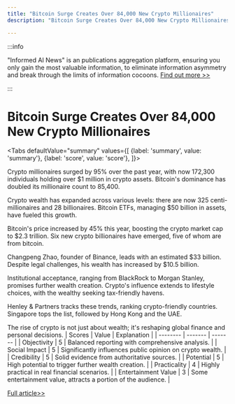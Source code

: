 ```yaml
---
title: "Bitcoin Surge Creates Over 84,000 New Crypto Millionaires"
description: "Bitcoin Surge Creates Over 84,000 New Crypto Millionaires"

---
```



:::info

"Informed AI News" is an publications aggregation platform, ensuring you only gain the most valuable information, to eliminate information asymmetry and break through the limits of information cocoons.  [Find out more >>](/)

:::

# Bitcoin Surge Creates Over 84,000 New Crypto Millionaires


<Tabs
	defaultValue="summary"
	values={[
	{label: 'summary', value: 'summary'},
	{label: 'score', value: 'score'},
]}>
<TabItem value="summary">


Crypto millionaires surged by 95% over the past year, with now 172,300 individuals holding over $1 million in crypto assets. Bitcoin's dominance has doubled its millionaire count to 85,400.

Crypto wealth has expanded across various levels: there are now 325 centi-millionaires and 28 billionaires. Bitcoin ETFs, managing $50 billion in assets, have fueled this growth.

Bitcoin's price increased by 45% this year, boosting the crypto market cap to $2.3 trillion. Six new crypto billionaires have emerged, five of whom are from bitcoin.

Changpeng Zhao, founder of Binance, leads with an estimated $33 billion. Despite legal challenges, his wealth has increased by $10.5 billion.

Institutional acceptance, ranging from BlackRock to Morgan Stanley, promises further wealth creation. Crypto's influence extends to lifestyle choices, with the wealthy seeking tax-friendly havens.

Henley & Partners tracks these trends, ranking crypto-friendly countries. Singapore tops the list, followed by Hong Kong and the UAE.

The rise of crypto is not just about wealth; it's reshaping global finance and personal decisions.
</TabItem>
<TabItem value="score">
	| Scores     | Value   | Explanation |
	| -------- | ------- | ------- |
	| Objectivity  | 5    | Balanced reporting with comprehensive analysis.    |
	| Social Impact | 5     | Significantly influences public opinion on crypto wealth.    |
	| Credibility    | 5    | Solid evidence from authoritative sources.    |
	| Potential    | 5    | High potential to trigger further wealth creation.    |
	| Practicality    | 4    | Highly practical in real financial scenarios.    |
	| Entertainment Value    | 3    | Some entertainment value, attracts a portion of the audience.    |
</TabItem>
</Tabs>

[Full article>>](https://www.cnbc.com/2024/08/27/bitcoin-rally-new-crypto-billionaires.html)
